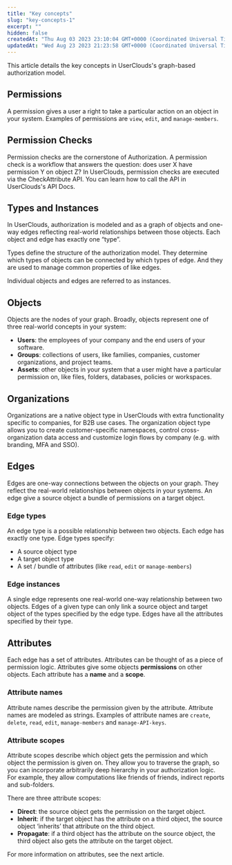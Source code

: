 ```yaml
---
title: "Key concepts"
slug: "key-concepts-1"
excerpt: ""
hidden: false
createdAt: "Thu Aug 03 2023 23:10:04 GMT+0000 (Coordinated Universal Time)"
updatedAt: "Wed Aug 23 2023 21:23:58 GMT+0000 (Coordinated Universal Time)"
---
```

This article details the key concepts in UserClouds's graph-based authorization model. 

## Permissions

A permission gives a user a right to take a particular action on an object in your system. Examples of permissions are `view`, `edit`, and `manage-members`.

## Permission Checks

Permission checks are the cornerstone of Authorization. A permission check is a workflow that answers the question: does user X have permission Y on object Z? In UserClouds, permission checks are executed via the CheckAttribute API. You can learn how to call the API in UserClouds's API Docs.

## Types and Instances

In UserClouds, authorization is modeled and as a graph of objects and one-way edges reflecting real-world relationships between those objects. Each object and edge has exactly one “type”.

Types define the structure of the authorization model. They determine which types of objects can be connected by which types of edge. And they are used to manage common properties of like edges.

Individual objects and edges are referred to as instances. 

## Objects

Objects are the nodes of your graph. Broadly, objects represent one of three real-world concepts in your system:

- **Users**: the employees of your company and the end users of your software.
- **Groups**: collections of users, like families, companies, customer organizations, and project teams.
- **Assets**: other objects in your system that a user might have a particular permission on, like files, folders, databases, policies or workspaces.

## Organizations

Organizations are a native object type in UserClouds with extra functionality specific to companies, for B2B use cases. The organization object type allows you to create customer-specific namespaces, control cross-organization data access and customize login flows by company (e.g. with branding, MFA and SSO). 

## Edges

Edges are one-way connections between the objects on your graph. They reflect the real-world relationships between objects in your systems. An edge give a source object a bundle of permissions on a target object.

### Edge types

An edge type is a possible relationship between two objects. Each edge has exactly one type.  Edge types specify:

- A source object type
- A target object type
- A set / bundle of attributes (like `read`, `edit` or `manage-members`)

### Edge instances

A single edge represents one real-world one-way relationship between two objects. Edges of a given type can only link a source object and target object of the types specified by the edge type. Edges have all the attributes specified by their type. 

## Attributes

Each edge has a set of attributes. Attributes can be thought of as a piece of permission logic. Attributes give some objects **permissions** on other objects. Each attribute has a **name** and a **scope**.

### Attribute names

Attribute names describe the permission given by the attribute. Attribute names are modeled as strings. Examples of attribute names are `create`, `delete`, `read`, `edit`, `manage-members` and `manage-API-keys`.

### Attribute scopes

Attribute scopes describe which object gets the permission and which object the permission is given on. They allow you to traverse the graph, so you can incorporate arbitrarily deep hierarchy in your authorization logic. For example, they allow computations like friends of friends, indirect reports and sub-folders.

There are three attribute scopes:

- **Direct**: the source object gets the permission on the target object.
- **Inherit**: if the target object has the attribute on a third object, the source object ‘inherits’ that attribute on the third object.
- **Propagate**: if a third object has the attribute on the source object, the third object also gets the attribute on the target object.

For more information on attributes, see the next article.
